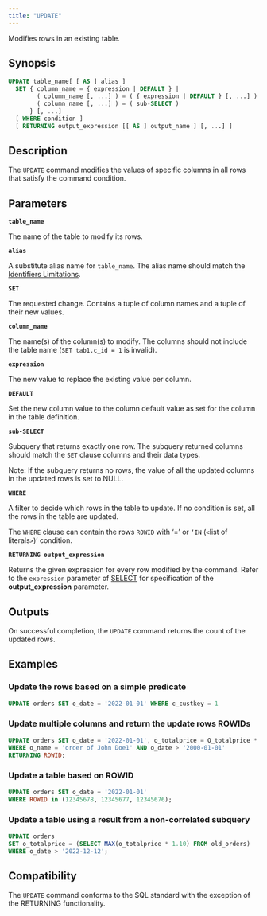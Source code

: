 ```yaml
---
title: "UPDATE"
---
```


Modifies rows in an existing table.

## Synopsis

```sql
UPDATE table_name[ [ AS ] alias ]
  SET { column_name = { expression | DEFAULT } |
        ( column_name [, ...] ) = ( { expression | DEFAULT } [, ...] ) |
        ( column_name [, ...] ) = ( sub-SELECT )
      } [, ...]
  [ WHERE condition ]
  [ RETURNING output_expression [[ AS ] output_name ] [, ...] ]
```

## Description

The `UPDATE` command modifies the values of specific columns in all rows that satisfy the command condition.

## Parameters

**`table_name`**

The name of the table to modify its rows.

**`alias`**

A substitute alias name for `table_name`. The alias name should match the [Identifiers Limitations](/sql/appendices/indentifiers-limitations).

**`SET`**

The requested change. Contains a tuple of column names and a tuple of their new values.

**`column_name`**

The name(s) of the column(s) to modify. The columns should not include the table name (`SET tab1.c_id = 1` is invalid).

**`expression`**

The new value to replace the existing value per column.

**`DEFAULT`**

Set the new column value to the column default value as set for the column in the table definition.

**`sub-SELECT`**

Subquery that returns exactly one row. The subquery returned columns should match the `SET` clause columns and their data types.

<Note>
  Note: If the subquery returns no rows, the value of all the updated columns in the updated rows is set to NULL.
</Note>

**`WHERE`**

A filter to decide which rows in the table to update. If no condition is set, all the rows in the table are updated.

The `WHERE` clause can contain the rows `ROWID` with ‘=’ or `‘IN` (`<`list of literals`>`)’
condition.

**`RETURNING output_expression`**

Returns the given expression for every row modified by the command. Refer to the `expression`
parameter of [SELECT](/sql/dql/select/select#parameters) for specification of the **output_expression** parameter.

## Outputs

On successful completion, the `UPDATE` command returns the count of the updated rows.

## Examples

### Update the rows based on a simple predicate

```sql
UPDATE orders SET o_date = '2022-01-01' WHERE c_custkey = 1
```

### Update multiple columns and return the update rows ROWIDs

```sql
UPDATE orders SET o_date = '2022-01-01', o_totalprice = O_totalprice * 0.1
WHERE o_name = 'order of John Doe1' AND o_date > '2000-01-01'
RETURNING ROWID;
```

### Update a table based on ROWID

```sql
UPDATE orders SET o_date = '2022-01-01'
WHERE ROWID in (12345678, 12345677, 12345676);
```

### Update a table using a result from a non-correlated subquery

```sql
UPDATE orders
SET o_totalprice = (SELECT MAX(o_totalprice * 1.10) FROM old_orders)
WHERE o_date > '2022-12-12';
```

## Compatibility

The `UPDATE` command conforms to the SQL standard with the exception of the RETURNING functionality.